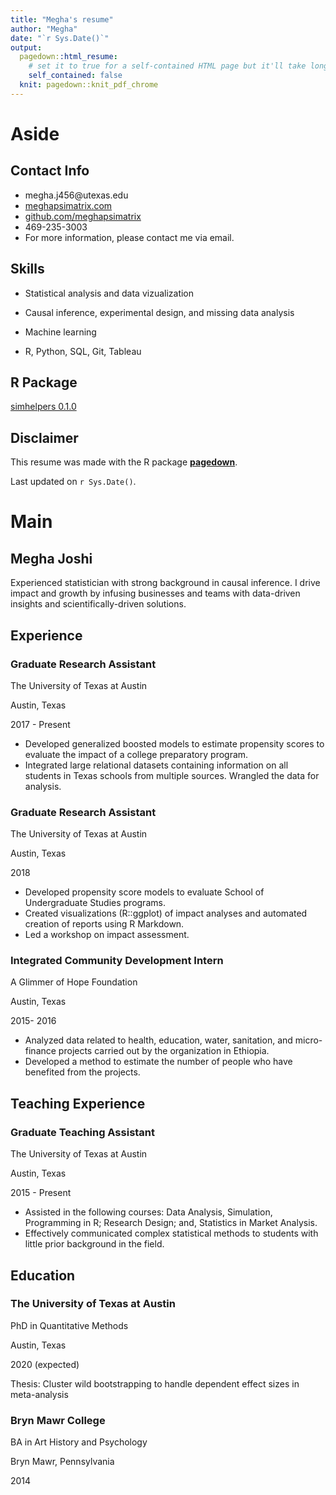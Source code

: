 ```yaml
---
title: "Megha's resume"
author: "Megha"
date: "`r Sys.Date()`"
output:
  pagedown::html_resume:
    # set it to true for a self-contained HTML page but it'll take longer to render
    self_contained: false
  knit: pagedown::knit_pdf_chrome
---
```


Aside
================================================================================




Contact Info {#contact}
--------------------------------------------------------------------------------

- <i class="fa fa-envelope"></i> megha.j456@utexas.edu
- <i class="fa fa-globe"></i> [meghapsimatrix.com](https://meghapsimatrix.com/)
- <i class="fa fa-github"></i> [github.com/meghapsimatrix](https://github.com/meghapsimatrix)
- <i class="fa fa-phone"></i> 469-235-3003
- For more information, please contact me via email.


Skills {#skills}
--------------------------------------------------------------------------------

- Statistical analysis and data vizualization

- Causal inference, experimental design, and missing data analysis

- Machine learning

- R, Python, SQL, Git, Tableau

R Package {#package}
--------------------------------------------------------------------------------

[simhelpers 0.1.0](https://meghapsimatrix.github.io/simhelpers/index.html)

Disclaimer {#disclaimer}
--------------------------------------------------------------------------------

This resume was made with the R package [**pagedown**](https://github.com/rstudio/pagedown).

Last updated on `r Sys.Date()`.



Main
================================================================================

Megha Joshi {#title}
--------------------------------------------------------------------------------

Experienced statistician with strong background in causal inference. I drive impact and growth by infusing businesses and teams with data-driven insights and scientifically-driven solutions. 


Experience {data-icon=laptop}
--------------------------------------------------------------------------------

### Graduate Research Assistant

The University of Texas at Austin 

Austin, Texas

2017 - Present

- Developed generalized boosted models to estimate propensity scores to evaluate the impact of a college preparatory program. 
- Integrated large relational datasets containing information on all students in Texas schools from multiple sources. Wrangled the data for analysis.

### Graduate Research Assistant

The University of Texas at Austin 

Austin, Texas

2018

- Developed propensity score models to evaluate School of Undergraduate Studies programs. 
- Created visualizations (R::ggplot) of impact analyses and automated creation of reports using R Markdown.
- Led a workshop on impact assessment.

### Integrated Community Development Intern

A Glimmer of Hope Foundation

Austin, Texas

2015- 2016

- Analyzed data related to health, education, water, sanitation, and micro-finance projects carried out by the organization in Ethiopia.
- Developed a method to estimate the number of people who have benefited from the projects.
  


Teaching Experience {data-icon=chalkboard-teacher}
--------------------------------------------------------------------------------

### Graduate Teaching Assistant

The University of Texas at Austin

Austin, Texas

2015 - Present

- Assisted in the following courses: Data Analysis, Simulation, Programming in R; Research Design; and, Statistics in Market Analysis. 
- Effectively communicated complex statistical methods to students with little prior background in the field. 


Education {data-icon=graduation-cap data-concise=true}
--------------------------------------------------------------------------------

### The University of Texas at Austin

PhD in Quantitative Methods

Austin, Texas

2020 (expected)

Thesis: Cluster wild bootstrapping to handle dependent effect sizes in meta-analysis


### Bryn Mawr College

BA in Art History and Psychology

Bryn Mawr, Pennsylvania

2014

